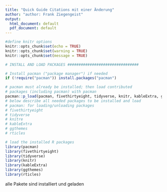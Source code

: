 ```yaml
---
title: "Quick Guide Citations mit einer Änderung"
author: "author: Frank Ziegengeist"
output: 
  html_document: default
  pdf_document: default 
---
```


```r
#define knitr options
knitr::opts_chunk$set(echo = TRUE)
knitr::opts_chunk$set(warning = TRUE)
knitr::opts_chunk$set(message = TRUE)

# INSTALL AND LOAD PACKAGES ################################

# Install pacman ("package manager") if needed
if (!require("pacman")) install.packages("pacman")

# pacman must already be installed; then load contributed
# packages (including pacman) with pacman
pacman::p_load(pacman, fivethirtyeight, tidyverse, knitr, kableExtra, ggthemes, rticles)
# below describe all needed packages to be installed and load
# pacman: for loading/unloading packages
# fivethirtyeight 
# tidyverse
# knitre
# kableExtra
# ggthemes
# rticles

# load the installed R packages
library(pacman)
library(fivethirtyeight)
library(tidyverse)
library(knitr)
library(kableExtra)
library(ggthemes)
library(rticles)
```

alle Pakete sind installiert und geladen




